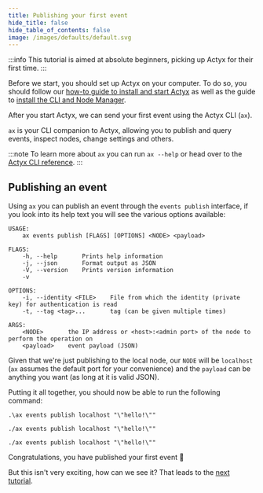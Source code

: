 ```yaml
---
title: Publishing your first event
hide_title: false
hide_table_of_contents: false
image: /images/defaults/default.svg
---
```



:::info
This tutorial is aimed at absolute beginners, picking up Actyx for their first time.
:::

Before we start, you should set up Actyx on your computer.
To do so, you should follow our [how-to guide to install and start Actyx](../../how-to/local-development/install-actyx)
as well as the guide to [install the CLI and Node Manager](../../how-to/local-development/install-cli-node-manager).

After you start Actyx, we can send your first event using the Actyx CLI (`ax`).

`ax` is your CLI companion to Actyx, allowing you to publish and query events,
inspect nodes, change settings and others.

:::note
To learn more about `ax` you can run `ax --help` or head over to the [Actyx CLI reference](../../reference/cli/overview).
:::

## Publishing an event

Using `ax` you can publish an event through the `events publish` interface,
if you look into its help text you will see the various options available:

```
USAGE:
    ax events publish [FLAGS] [OPTIONS] <NODE> <payload>

FLAGS:
    -h, --help       Prints help information
    -j, --json       Format output as JSON
    -V, --version    Prints version information
    -v

OPTIONS:
    -i, --identity <FILE>    File from which the identity (private key) for authentication is read
    -t, --tag <tag>...       tag (can be given multiple times)

ARGS:
    <NODE>       the IP address or <host>:<admin port> of the node to perform the operation on
    <payload>    event payload (JSON)
```

Given that we're just publishing to the local node, our `NODE` will be `localhost`
(`ax` assumes the default port for your convenience) and the
`payload` can be anything you want (as long at it is valid JSON).

Putting it all together, you should now be able to run the following command:

<Tabs>
<Windows>

```
.\ax events publish localhost "\"hello!\""
```

</Windows>

<Linux>

```
./ax events publish localhost "\"hello!\""
```

</Linux>

<Mac>

```
./ax events publish localhost "\"hello!\""
```

</Mac>
</Tabs>

Congratulations, you have published your first event 🎉

But this isn't very exciting, how can we see it?
That leads to the [next tutorial](./first-query).
